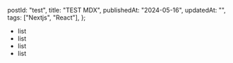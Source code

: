   postId: "test",
  title: "TEST MDX",
  publishedAt: "2024-05-16",
  updatedAt: "",
  tags: ["Nextjs", "React"],
};

- list
- list
- list
- list
